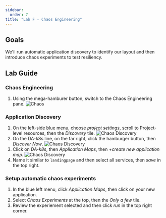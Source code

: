 ```yaml
---
sidebar:
  order: 7
title: "Lab F - Chaos Engineering"
---
```


## Goals

We'll run automatic application discovery to identify our layout and then introduce chaos experiments to test resiliency.

## Lab Guide

### Chaos Engineering

1. Using the mega-hamburer button, switch to the Chaos Engineering pane.
   ![Chaos](../../../img/chaos1.png)

### Application Discovery

1. On the left-side blue menu, choose _project settings_, scroll to Project-level resources, then the _Discovery_ tile.
   ![Chaos Discovery](../../../img/chaos2.png)
1. On the DA-k8s line, on the far right, click the hamburger button, then _Discover Now_.
   ![Chaos Discovery](../../../img/chaos3.png)
1. Click on _DA-k8s_, then _Application Maps_, then _+create new application map_.
   ![Chaos Discovery](../../../img/chaos4.png)
1. Name it similar to `landingpage` and then select all services, then _save_ in the top right.

### Setup automatic chaos experiments

1. In the blue left menu, click _Application Maps_, then click on your new application.
1. Select _Chaos Experiments_ at the top, then the _Only a few_ tile.
1. Review the experiement selected and then click _run_ in the top right corner.

